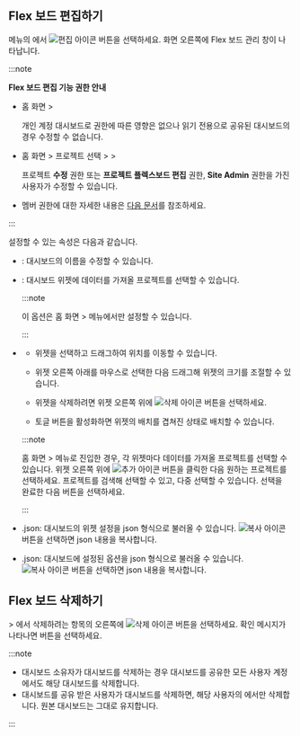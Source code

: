 ## Flex 보드 편집하기

<Cmdname sid="side_flexboard" className="uitext" /> 메뉴의 <Cmdname sid="dashboard_list" className="uitext" />에서 ![편집 아이콘](/img/ico-edit.svg) 버튼을 선택하세요. 화면 오른쪽에 Flex 보드 관리 창이 나타납니다.

:::note

**Flex 보드 편집 기능 권한 안내**

* 홈 화면 &gt; <Cmdname sid="side_integratedFlexboard" className="uitext" />

  개인 계정 대시보드로 권한에 따른 영향은 없으나 읽기 전용으로 공유된 대시보드의 경우 수정할 수 없습니다. 

* 홈 화면 &gt; 프로젝트 선택 &gt; <Cmdname sid="side_dashboard" className="uitext" /> &gt; <Cmdname sid="side_flexboard" className="uitext" />

  프로젝트 **수정** 권한 또는 **프로젝트 플렉스보드 편집** 권한, **Site Admin** 권한을 가진 사용자가 수정할 수 있습니다.

* 멤버 권한에 대한 자세한 내용은 [다음 문서](../project/project-structure#member-auth)를 참조하세요.

:::

<ImgLang img='flexboard-manage.png' desc='Flex 보드 관리' />

설정할 수 있는 속성은 다음과 같습니다.

* <Cmdname sid="rename" className="uitext" />: 대시보드의 이름을 수정할 수 있습니다.

* <Cmdname sid="project" className="uitext" />: 대시보드 위젯에 데이터를 가져올 프로젝트를 선택할 수 있습니다.

  :::note

  이 옵션은 홈 화면 &gt; <Cmdname sid="side_integratedFlexboard" className="uitext" /> 메뉴에서만 설정할 수 있습니다.
  
  :::

* <Cmdname sid="layout" className="uitext" />

  * 위젯을 선택하고 드래그하여 위치를 이동할 수 있습니다.

  * 위젯 오른쪽 아래를 마우스로 선택한 다음 드래그해 위젯의 크기를 조절할 수 있습니다.

  * 위젯을 삭제하려면 위젯 오른쪽 위에 ![삭제 아이콘](/img/ico-trash.svg) 버튼을 선택하세요.

  * <Cmdname sid="overlap" className="uitext" /> 토글 버튼을 활성화하면 위젯의 배치를 겹쳐진 상태로 배치할 수 있습니다.

  :::note

  홈 화면 &gt; <Cmdname sid="side_integratedFlexboard" className="uitext" /> 메뉴로 진입한 경우, 각 위젯마다 데이터를 가져올 프로젝트를 선택할 수 있습니다. 위젯 오른쪽 위에 ![추가 아이콘](/img/ico-add.svg) 버튼을 클릭한 다음 원하는 프로젝트를 선택하세요. 프로젝트를 검색해 선택할 수 있고, 다중 선택할 수 있습니다. 선택을 완료한 다음 <Cmdname sid="apply" className="uitext" /> 버튼을 선택하세요.
  
  :::

* <Cmdname sid="widget" className="uitext" /><UI>.json</UI>: 대시보드의 위젯 설정을 json 형식으로 불러올 수 있습니다. ![복사 아이콘](/img/ico-copy.svg) 버튼을 선택하면 json 내용을 복사합니다.

* <Cmdname sid="option" className="uitext" /><UI>.json</UI>: 대시보드에 설정된 옵션을 json 형식으로 불러올 수 있습니다. ![복사 아이콘](/img/ico-copy.svg) 버튼을 선택하면 json 내용을 복사합니다.


## Flex 보드 삭제하기

<Cmdname sid="side_flexboard" className="uitext" /> &gt; <Cmdname sid="dashboard_list" className="uitext" />에서 삭제하려는 항목의 오른쪽에 ![삭제 아이콘](/img/ico-trash.svg) 버튼을 선택하세요. 확인 메시지가 나타나면 <Cmdname sid="delete" className="uitext" /> 버튼을 선택하세요.

:::note

* 대시보드 소유자가 대시보드를 삭제하는 경우 대시보드를 공유한 모든 사용자 계정에서도 해당 대시보드를 삭제합니다.
* 대시보드를 공유 받은 사용자가 대시보드를 삭제하면, 해당 사용자의 <Cmdname sid="dashboard_list" className="uitext" />에서만 삭제합니다. 원본 대시보드는 그대로 유지합니다.

:::